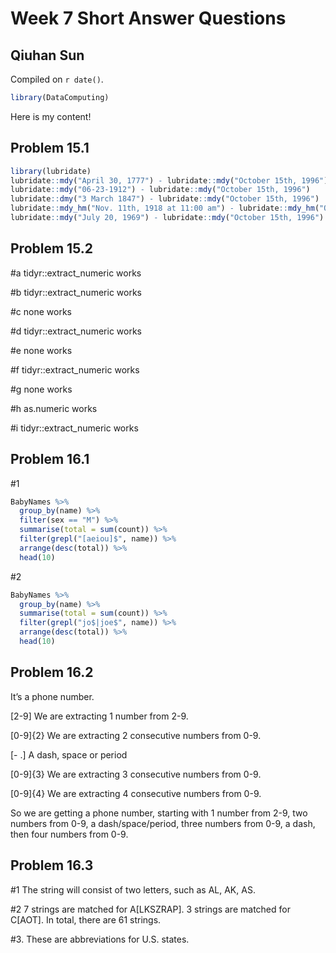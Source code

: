 # Week 7 Short Answer Questions

## Qiuhan Sun

<!-- leave this material as is -->
Compiled on `r date()`.

```r
library(DataComputing)
```
<!-- put your content after this line -->

Here is my content!

## Problem 15.1
```r
library(lubridate)
lubridate::mdy("April 30, 1777") - lubridate::mdy("October 15th, 1996")
lubridate::mdy("06-23-1912") - lubridate::mdy("October 15th, 1996")
lubridate::dmy("3 March 1847") - lubridate::mdy("October 15th, 1996")
lubridate::mdy_hm("Nov. 11th, 1918 at 11:00 am") - lubridate::mdy_hm("October 15th, 1996 at 10:00 am")
lubridate::mdy("July 20, 1969") - lubridate::mdy("October 15th, 1996")

```

## Problem 15.2
#a 
tidyr::extract_numeric works

#b 
tidyr::extract_numeric works

#c 
none works

#d 
tidyr::extract_numeric works

#e 
none works

#f 
tidyr::extract_numeric works

#g 
none works

#h 
as.numeric works 

#i 
tidyr::extract_numeric works

## Problem 16.1
#1
```r
BabyNames %>%
  group_by(name) %>%
  filter(sex == "M") %>%
  summarise(total = sum(count)) %>%
  filter(grepl("[aeiou]$", name)) %>%
  arrange(desc(total)) %>% 
  head(10)
```

#2
```r
BabyNames %>%
  group_by(name) %>%
  summarise(total = sum(count)) %>%
  filter(grepl("jo$|joe$", name)) %>%
  arrange(desc(total)) %>% 
  head(10)
```

## Problem 16.2
It's a phone number. 

[2-9] We are extracting 1 number from 2-9.

[0-9]{2} We are extracting 2 consecutive numbers from 0-9.

[- .] A dash, space or period

[0-9]{3} We are extracting 3 consecutive numbers from 0-9.

[0-9]{4} We are extracting 4 consecutive numbers from 0-9.

So we are getting a phone number, starting with 1 number from 2-9, two numbers from 0-9, a dash/space/period, three numbers from 0-9, a dash, then four numbers from 0-9.

## Problem 16.3
#1
The string will consist of two letters, such as AL, AK, AS.

#2
7 strings are matched for A[LKSZRAP]. 3 strings are matched for C[AOT]. In total, there are 61 strings.

#3.
These are abbreviations for U.S. states.

